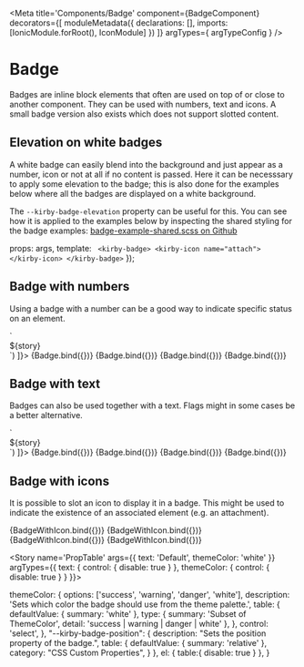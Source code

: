 
<Meta 
  title='Components/Badge' 
  component={BadgeComponent}
  decorators={[
    moduleMetadata({
      declarations: [],
      imports: [IonicModule.forRoot(), IconModule]
    })
  ]}
  argTypes={ argTypeConfig }
  />

# Badge
Badges are inline block elements that often are used on top of or close to another component. They can be used with numbers, text and icons.
A small badge version also exists which does not support slotted content.

## Elevation on white badges
A white badge can easily blend into the background and just appear as a number, icon or not at all if no content is passed. 
Here it can be necesssary to apply some elevation to the badge; this is also done for the examples below where all the badges are displayed on a white background.

The `--kirby-badge-elevation` property can be useful for this. You can see how it is applied to the examples below by inspecting the shared styling for the badge examples:
[badge-example-shared.scss on Github](https://github.com/kirbydesign/designsystem/blob/master/apps/cookbook/src/app/examples/badge-example/examples/badge-example-shared.scss)

  props: args,
  template: `
  <kirby-badge>
    <kirby-icon name="attach">
    </kirby-icon>
  </kirby-badge>` 
});

## Badge with numbers
Using a badge with a number can be a good way to indicate specific status on an element.

<Canvas>
  <Story
    name='Default - number'
    args={{
        text: '1',
      }}
     decorators={[
      componentWrapperDecorator((story) => `<div style="--kirby-badge-elevation: rgba(28, 28, 28, 0.3) 0px 5px 10px -10px, rgba(28, 28, 28, 0.08) 0px 0px 5px 0px">${story}</div>`)
    ]}>
    {Badge.bind({})}
  </Story>
  <Story
    name='Success - number'
    args={{
        text: '7',
        themeColor: 'success'
      }}>
    {Badge.bind({})}
  </Story>
  <Story
    name='Warning - number'
    args={{
        text: '99',
        themeColor: 'warning'
      }}>
    {Badge.bind({})}
  </Story>
  <Story
    name='Danger - number'
    args={{
        text: '123',
        themeColor: 'danger'
      }}>
    {Badge.bind({})}
  </Story>
</Canvas>

## Badge with text
Badges can also be used together with a text. Flags might in some cases be a better alternative.

<Canvas>
  <Story
    name='Default - text'
    args={{
        text: 'Default'
      }}
    decorators={[
      componentWrapperDecorator((story) => `<div style="--kirby-badge-elevation: rgba(28, 28, 28, 0.3) 0px 5px 10px -10px, rgba(28, 28, 28, 0.08) 0px 0px 5px 0px">${story}</div>`)
    ]}>
    {Badge.bind({})}
  </Story>
  <Story
    name='Success - text'
    args={{
        text: 'Success',
        themeColor: 'success'
      }}>
    {Badge.bind({})}
  </Story>
  <Story
    name='Warning - text'
    args={{
        text: 'Warning',
        themeColor: 'warning'
      }}>
    {Badge.bind({})}
  </Story>
  <Story
    name='Danger - text'
    args={{
        text: 'Danger',
        themeColor: 'danger'
      }}>
    {Badge.bind({})}
  </Story>
</Canvas>

## Badge with icons
It is possible to slot an icon to display it in a badge. This might be used to indicate the existence of an associated element (e.g. an attachment).

<Canvas>
  <Story
    name='Default - icon'
  >
    {BadgeWithIcon.bind({})}
  </Story>
  <Story
    name='Success - icon'
    args={{
      themeColor: 'success'
    }}
  >
    {BadgeWithIcon.bind({})}
  </Story>
  <Story
    name='Warning - icon'
    args={{
      themeColor: 'warning'
    }}
  >
    {BadgeWithIcon.bind({})}
  </Story>
  <Story
    name='Danger - icon'
    args={{
      themeColor: 'danger'
    }}
  >
    {BadgeWithIcon.bind({})}
  </Story>
</Canvas>

<!-- 
The PropTable story is a workaround to be able to hide the controls in the ArgsTable.
We need to hide it because when <ArgsTable /> uses one of the stories loaded into the DOM, 
and a user tries to alter the control while on the doc page, storybook will break with an error message:
"Type [ComponentName] is part of the declarations of 2 modules: StorybookModule and StorybookModule"

With this workaround, the story will show in the menu to the left, but if we dont bind to the template, 
we will not render anything else than the prop table, with default values. 

The above is a side effect of <ArgsTable of={ComponentName} /> syntax not working with custom 
args tables, so we can only generate it from a specific story: https://storybook.js.org/docs/angular/writing-docs/doc-blocks#customizing

REMEMBER TO ADD ALL PROPERTIES TO BELOW ON THE PROPTABLE STORY, FOR THEM TO SHOW UP ON THE DOCS PAGE.
-->
<Story
  name='PropTable'
  args={{
    text: 'Default',
    themeColor: 'white'
  }}
  argTypes={{
    text: { control: { disable: true } },
    themeColor: { control: { disable: true } }
  }}>
</Story>

<ArgsTable story='PropTable' />

  themeColor: {
    options: ['success', 'warning', 'danger', 'white'],
    description: 'Sets which color the badge should use from the theme palette.',
    table: {
      defaultValue: {
        summary: 'white'
      },
      type: {
        summary: 'Subset of ThemeColor',
        detail: 'success | warning | danger | white'
      },
    },
    control: 'select',
  },
  "--kirby-badge-position": {
    description: "Sets the position property of the badge.",
    table: {
        defaultValue: {
        summary: 'relative'
      },
      category: "CSS Custom Properties",
    }
  },
  el: {
    table:{
      disable: true
    }
  },
}